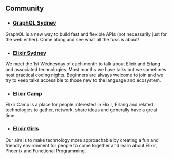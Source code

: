 ## Community

- <a href="http://graphql.sydney" target="_blank">
  <h3 style={{ color: "darkorchid" }}>GraphQL Sydney</h3>
</a>
GraphQL is a new way to build fast and flexible APIs (not necessarily just for
the web either). Come along and see what all the fuss is about!

- <a href="http://elixir.sydney" target="_blank">
  <h3 style={{ color: "darkslateblue" }}>Elixir Sydney</h3>
</a>
We meet the 1st Wednesday of each month to talk about Elixir and
Erlang and associated technologies. Most months we have talks but we
sometimes host practical coding nights. Beginners are always welcome
to join and we try to keep talks accessible to those new to the
language and ecosystem.

- <a href="http://elixir.camp" target="_blank">
  <h3>Elixir Camp</h3>
</a>
Elixir Camp is a place for people interested in Elixir, Erlang and
related technologies to gather, network, share ideas and generally
have a great time.

- <a href="http://elixirgirls.com" target="_blank">
  <h3 style={{ color: "darkgrey" }}>Elixir Girls</h3>
</a>
Our aim is to make technology more approachable by creating a fun
and friendly environment for people to come together and learn about
Elixir, Phoenix and Functional Programming.
